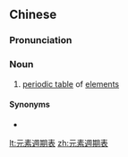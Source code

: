 {{also|元素周期表}}
==Chinese==
{{zh-forms|s=元素周期表|t2=元素周期表|3=table|type=221}}
{{wikipedia|lang=zh}}

===Pronunciation===
{{zh-pron
|m=yuánsù zhōu期biǎo
|c=jyun4 sou3 zau1 kei4 biu2
|cat=n
}}

===Noun===
{{zh-noun}}

# [[periodic table]] of [[element]]s

====Synonyms====
* {{zh-l|週期表}}

[[lt:元素週期表]]
[[zh:元素週期表]]